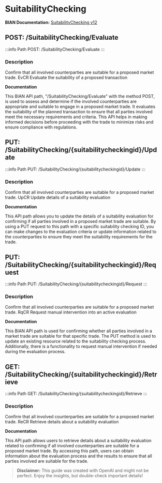 # SuitabilityChecking

**BIAN Documentation:** [SuitabilityChecking v12](https://app.swaggerhub.com/apis/BIAN-3/SuitabilityChecking/12.0.0)

## POST: /SuitabilityChecking/Evaluate

:::info Path
POST: /SuitabilityChecking/Evaluate
:::

### Description

Confirm that all involved counterparties are suitable for a proposed market trade\. EvCR Evaluate the suitability of a proposed transaction

**Documentation**

This BIAN API path\, "/SuitabilityChecking/Evaluate" with the method POST\, is used to assess and determine if the involved counterparties are appropriate and suitable to engage in a proposed market trade\. It evaluates the suitability of the planned transaction to ensure that all parties involved meet the necessary requirements and criteria\. This API helps in making informed decisions before proceeding with the trade to minimize risks and ensure compliance with regulations\.

## PUT: /SuitabilityChecking/\{suitabilitycheckingid\}/Update

:::info Path
PUT: /SuitabilityChecking/\{suitabilitycheckingid\}/Update
:::

### Description

Confirm that all involved counterparties are suitable for a proposed market trade\. UpCR Update details of a suitability evaluation

**Documentation**

This API path allows you to update the details of a suitability evaluation for confirming if all parties involved in a proposed market trade are suitable\. By using a PUT request to this path with a specific suitability checking ID\, you can make changes to the evaluation criteria or update information related to the counterparties to ensure they meet the suitability requirements for the trade\.

## PUT: /SuitabilityChecking/\{suitabilitycheckingid\}/Request

:::info Path
PUT: /SuitabilityChecking/\{suitabilitycheckingid\}/Request
:::

### Description

Confirm that all involved counterparties are suitable for a proposed market trade\. RqCR Request manual intervention into an active evaluation

**Documentation**

This BIAN API path is used for confirming whether all parties involved in a market trade are suitable for that specific trade\. The PUT method is used to update an existing resource related to the suitability checking process\. Additionally\, there is a functionality to request manual intervention if needed during the evaluation process\.

## GET: /SuitabilityChecking/\{suitabilitycheckingid\}/Retrieve

:::info Path
GET: /SuitabilityChecking/\{suitabilitycheckingid\}/Retrieve
:::

### Description

Confirm that all involved counterparties are suitable for a proposed market trade\. ReCR Retrieve details about a suitability evaluation

**Documentation**

This API path allows users to retrieve details about a suitability evaluation related to confirming if all involved counterparties are suitable for a proposed market trade\. By accessing this path\, users can obtain information about the evaluation process and the results to ensure that all parties involved are suitable for the trade\.

> **Disclaimer:** This guide was created with OpenAI and might not be perfect. Enjoy the insights, but double-check important details!
